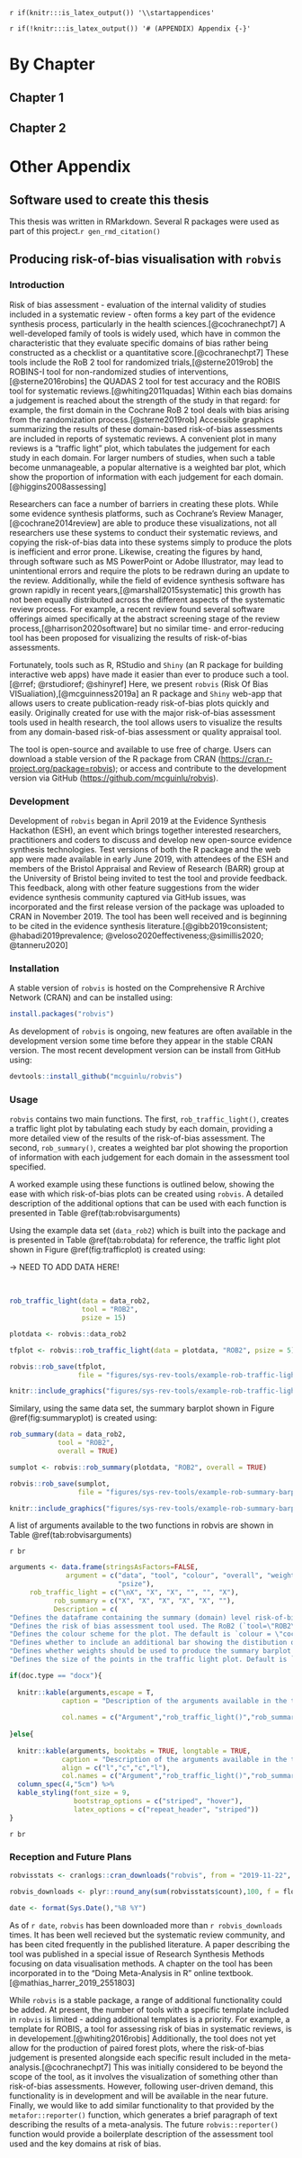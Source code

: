 `r if(knitr:::is_latex_output()) '\\startappendices'`

`r if(!knitr:::is_latex_output()) '# (APPENDIX) Appendix {-}'` 

<!-- If you feel it necessary to include an appendix, it goes here. The first appendix should include the commands above. -->

# By Chapter {#chapter-appendix-heading}

## Chapter 1 {#appendix-chapter-1}

## Chapter 2 {#appendix-chapter-2}

<!----------------------------------------------------------------------------->
# Other Appendix {#other-appendix-heading}

## Software used to create this thesis

This thesis was written in RMarkdown.
Several R packages were used as part of this project.`r gen_rmd_citation()`




## Producing risk-of-bias visualisation with `robvis` {#appendix-robvis}

### Introduction

Risk of bias assessment - evaluation of the internal validity of studies included in a systematic review - often forms a key part of the evidence synthesis process, particularly in the health sciences.[@cochranechpt7] A well-developed family of tools is widely used, which have in common the characteristic that they evaluate specific domains of bias rather being constructed as a checklist or a quantitative score.[@cochranechpt7] These tools include the RoB 2 tool for randomized trials,[@sterne2019rob] the ROBINS-I tool for non-randomized studies of interventions,[@sterne2016robins] the QUADAS 2 tool for test accuracy and the ROBIS tool for systematic reviews.[@whiting2011quadas] Within each bias domains a judgement is reached about the strength of the study in that regard: for example, the first domain in the Cochrane RoB 2 tool deals with bias arising from the randomization process.[@sterne2019rob] Accessible graphics summarizing the results of these domain-based risk-of-bias assessments are included in reports of systematic reviews. A convenient plot in many reviews is a “traffic light” plot, which tabulates the judgement for each study in each domain. For larger numbers of studies, when such a table become unmanageable, a popular alternative is a weighted bar plot, which show the proportion of information with each judgement for each domain.[@higgins2008assessing]

Researchers can face a number of barriers in creating these plots. While some evidence synthesis platforms, such as Cochrane’s Review Manager,[@cochrane2014review] are able to produce these visualizations, not all researchers use these systems to conduct their systematic reviews, and copying the risk-of-bias data into these systems simply to produce the plots is inefficient and error prone. Likewise, creating the figures by hand, through software such as MS PowerPoint or Adobe Illustrator, may lead to unintentional errors and require the plots to be redrawn during an update to the review. Additionally, while the field of evidence synthesis software has grown rapidly in recent years,[@marshall2015systematic] this growth has not been equally distributed across the different aspects of the systematic review process. For example, a recent review found several software offerings aimed specifically at the abstract screening stage of the review process,[@harrison2020software] but no similar time- and error-reducing tool has been proposed for visualizing the results of risk-of-bias assessments.

Fortunately, tools such as R, RStudio and `Shiny` (an R package for building interactive web apps) have made it easier than ever to produce such a tool.[@rref; @rstudioref; @shinyref] Here, we present `robvis` (Risk Of Bias VISualiation),[@mcguinness2019a] an R package and `Shiny` web-app that allows users to create publication-ready risk-of-bias plots quickly and easily. Originally created for use with the major risk-of-bias assessment tools used in health research, the tool allows users to visualize the results from any domain-based risk-of-bias assessment or quality appraisal tool.

The tool is open-source and available to use free of charge. Users can download a stable version of the R package from CRAN ([https://cran.r-project.org/package=robvis](https://cran.r-project.org/package=robvis)); or access and contribute to the development version via GitHub ([https://github.com/mcguinlu/robvis](https://github.com/mcguinlu/robvis)).

### Development

Development of `robvis` began in April 2019 at the Evidence Synthesis Hackathon (ESH), an event which brings together interested researchers, practitioners and coders to discuss and develop new open-source evidence synthesis technologies. Test versions of both the R package and the web app were made available in early June 2019, with attendees of the ESH and members of the Bristol Appraisal and Review of Research (BARR) group at the University of Bristol being invited to test the tool and provide feedback. This feedback, along with other feature suggestions from the wider evidence synthesis community captured via GitHub issues, was incorporated and the first release version of the package was uploaded to CRAN in November 2019. The tool has been well received and is beginning to be cited in the evidence synthesis literature.[@gibb2019consistent; @habadi2019prevalence; @veloso2020effectiveness;@simillis2020; @tanneru2020]

### Installation

A stable version of `robvis` is hosted on the Comprehensive R Archive Network (CRAN) and can be installed using:

```r
install.packages("robvis")
```

As development of `robvis` is ongoing, new features are often available in the development version some time before they appear in the stable CRAN version. The most recent development version can be install from GitHub using:

```r
devtools::install_github("mcguinlu/robvis")
```

### Usage

`robvis` contains two main functions. The first, `rob_traffic_light()`, creates a traffic light plot by tabulating each study by each domain, providing a more detailed view of the results of the risk-of-bias assessment. The second, `rob_summary()`, creates a weighted bar plot  showing the proportion of information with each judgement for each domain in the assessment tool specified.

A worked example using these functions is outlined below, showing the ease with which risk-of-bias plots can be created using `robvis`. A detailed description of the additional options that can be used with each function is presented in Table \@ref(tab:robvisarguments)


Using the example data set (`data_rob2`) which is built into the package and is presented in Table \@ref(tab:robdata) for reference, the traffic light plot shown in Figure \@ref(fig:trafficplot) is created using:

-> NEED TO ADD DATA HERE! 

&nbsp;

``` r

rob_traffic_light(data = data_rob2,
                  tool = "ROB2",
                  psize = 15)
```


``` r

plotdata <- robvis::data_rob2

tfplot <- robvis::rob_traffic_light(data = plotdata, "ROB2", psize = 5) 

robvis::rob_save(tfplot, 
                 file = "figures/sys-rev-tools/example-rob-traffic-light-plot.png")

knitr::include_graphics("figures/sys-rev-tools/example-rob-traffic-light-plot.png", auto_pdf = TRUE)
```


Similary, using the same data set, the summary barplot shown in Figure \@ref(fig:summaryplot) is created using:

```r

rob_summary(data = data_rob2,
            tool = "ROB2", 
            overall = TRUE)

```


``` r

sumplot <- robvis::rob_summary(plotdata, "ROB2", overall = TRUE)

robvis::rob_save(sumplot,
                 file = "figures/sys-rev-tools/example-rob-summary-barplot.png")

knitr::include_graphics("figures/sys-rev-tools/example-rob-summary-barplot.png")

```


A list of arguments available to the two functions in robvis are shown in Table \@ref(tab:robvisarguments) 

`r br`

``` r

arguments <- data.frame(stringsAsFactors=FALSE,
              argument = c("data", "tool", "colour", "overall", "weighted",
                           "psize"),
     rob_traffic_light = c("\nX", "X", "X", "", "", "X"),
           rob_summary = c("X", "X", "X", "X", "X", ""),
           Description = c(
"Defines the dataframe containing the summary (domain) level risk-of-bias assessments. See the text and Table 1 for the format expected by `robvis`",
"Defines the risk of bias assessment tool used. The RoB2 (`tool=\"ROB2\"`), ROBINS-I (`tool=\"ROBINS-I\"`), and QUADAS-2 (`tool=\"QUADAS-2\"`) assessments tools are currently supported. Other tools can be visualised using the generic template (`tool = \"Generic\"`)",
"Defines the colour scheme for the plot. The default is `colour = \"cochrane\"` which uses the \"Cochrane\" (red, yellow, green) colours, while a preset option for a colour-blind friendly palette is also available (`colour = \"colourblind\"`). Alternatively, users can specify their own colour scheme e.g. `colour = c(\"#f442c8\", \"#bef441\", \"#000000\")`",
"Defines whether to include an additional bar showing the distibution of overall risk of bias judgements in the summary barplot figure. Default is `overall = FALSE`.",
"Defines whether weights should be used to produce the summary barplot figure. Default is `weighted = TRUE`, in line with current Cochrane Collaboration guidance.",
"Defines the size of the points in the traffic light plot. Default is `psize = 20`."))

if(doc.type == "docx"){
  
  knitr::kable(arguments,escape = T,
             caption = "Description of the arguments available in the two main `robvis` functions. ‘X’ indicates that the option is available for the respective function.",
             
             col.names = c("Argument","rob_traffic_light()","rob_summary()", "Description"))
  
}else{
  
  knitr::kable(arguments, booktabs = TRUE, longtable = TRUE, 
             caption = "Description of the arguments available in the two main `robvis` functions. ‘X’ indicates that the option is available for the respective function.",
             align = c("l","c","c","l"),
             col.names = c("Argument","rob_traffic_light()","rob_summary()", "Description")) %>%
  column_spec(4,"5cm") %>%
  kable_styling(font_size = 9, 
                bootstrap_options = c("striped", "hover"),
                latex_options = c("repeat_header", "striped"))
}

```

`r br`

### Reception and Future Plans

```r
robvisstats <- cranlogs::cran_downloads("robvis", from = "2019-11-22", to = format(Sys.Date(),"%Y-%m-%d") )

robvis_downloads <- plyr::round_any(sum(robvisstats$count),100, f = floor)

date <- format(Sys.Date(),"%B %Y")

```

As of `r date`, `robvis` has been downloaded more than `r robvis_downloads` times. It has been well recieved but the systematic review community, and has been cited frequently in the published literature. A paper describing the tool was published in a special issue of Research Synthesis Methods focusing on data visualisation methods. A chapter on the tool has been incorporated in to the “Doing Meta-Analysis in R” online textbook.[@mathias_harrer_2019_2551803]

While `robvis` is a stable package, a range of additional functionality could be added. At present, the number of tools with a specific template included in `robvis` is limited - adding additional templates is a priority. For example, a template for ROBIS, a tool for assessing risk of bias in systematic reviews, is in developement.[@whiting2016robis] Additionally, the tool does not yet allow for the production of paired forest plots, where the risk-of-bias judgement is presented alongside each specific result included in the meta-analysis.[@cochranechpt7] This was initially considered to be beyond the scope of the tool, as it involves the visualization of something other than risk-of-bias assessments. However, following user-driven demand, this functionality is in development and will be available in the near future. Finally, we would like to add similar functionality to that provided by the `metafor::reporter()` function, which generates a brief paragraph of text describing the results of a meta-analysis. The future `robvis::reporter()` function would provide a boilerplate description of the assessment tool used and the key domains at risk of bias.

